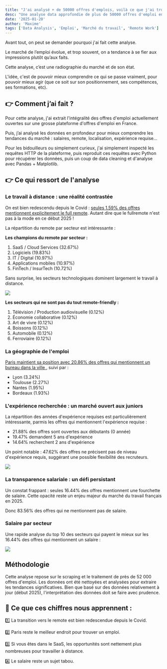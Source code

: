 ```yaml
---
title: "J'ai analysé + de 50000 offres d'emplois, voilà ce que j'ai trouvé (2025 edition)"
desc: "Une analyse data approfondie de plus de 50000 offres d'emploi en France pour comprendre les tendances du marché en 2025"
date: '2025-01-20'
author: 'Maxime'
tags: ['Data Analysis', 'Emploi', 'Marché du travail', 'Remote Work']
---
```


Avant tout, on peut se demander pourquoi j'ai fait cette analyse.

Le marché de l’emploi évolue, et trop souvent, on a tendance à se fier aux impressions plutôt qu’aux faits.

Cette analyse, c’est une radiographie du marché et de son état.

L'idée, c'est de pouvoir mieux comprendre ce qui se passe vraiment, pour pouvoir mieux agir (que ce soit sur son positionnement, ses compétences, ses formations, etc).

## 👉 Comment j’ai fait ?

Pour cette analyse, j'ai extrait l'intégralité des offres d'emploi actuellement ouvertes sur une grosse plateforme d'offres d'emploi en France.

Puis, j’ai analysé les données en profondeur pour mieux comprendre les tendances du marché : salaires, remote, localisation, expérience requise…

Pour les bidouilleurs ou simplement curieux, j'ai simplement inspecté les requêtes HTTP de la plateforme, puis reproduit ces requêtes avec Python pour récupérer les données, puis un coup de data cleaning et d'analyse avec Pandas + Matplotlib.

## 👉 Ce qui ressort de l'analyse

### Le travail à distance : une réalité contrastée

On est bien redescendu depuis le Covid : <u>seules 1.59% des offres mentionnent explicitement le full remote</u>. Autant dire que le fullremote n'est pas à la mode en ce début 2025 !

La répartition du remote par secteur est intéressante :

**Les champions du remote par secteur :**

1. SaaS / Cloud Services (32.67%)
2. Logiciels (19.83%)
3. IT / Digital (10.97%)
4. Applications mobiles (10.97%)
5. FinTech / InsurTech (10.72%)

Sans surprise, les secteurs technologiques dominent largement le travail à distance.

<Image
  src="/assets/articles/analyse-50000-emplois-2025/fullremote_by_sector.png"
  layout="fill"
/>

**Les secteurs qui ne sont pas du tout remote-friendly :**

1. Télévision / Production audiovisuelle (0.12%)
2. Économie collaborative (0.12%)
3. Art de vivre (0.12%)
4. Boissons (0.12%)
5. Automobile (0.12%)
6. Ferroviaire (0.12%)

### La géographie de l'emploi

<u>
  Paris maintient sa position avec 20.86% des offres qui mentionnent un bureau
  dans la ville
</u>
, suivi par :

- Lyon (3.24%)
- Toulouse (2.27%)
- Nantes (1.95%)
- Bordeaux (1.93%)

### L'expérience recherchée : un marché ouvert aux juniors

La répartition des années d'expérience requises est particulièrement intéressante, parmis les offres qui mentionnent l'expérience requise :

- 21.88% des offres sont ouvertes aux débutants (0 année)
- 19.47% demandent 5 ans d'expérience
- 14.64% recherchent 2 ans d'expérience

Un point notable : 47.62% des offres ne précisent pas de niveau d'expérience requis, suggérant une possible flexibilité des recruteurs.

<Image
  src="/assets/articles/analyse-50000-emplois-2025/years_of_experience.png"
  layout="fill"
/>

### La transparence salariale : un défi persistant

Un constat frappant : seules 16.44% des offres mentionnent une fourchette de salaire. Cette opacité reste un enjeu majeur du marché du travail français en 2025.

Donc 83.56% des offres qui ne mentionnent pas de salaire.

### Salaire par secteur

Une rapide analyse du top 10 des secteurs qui payent le mieux sur les 16.44% des offres qui mentionnent un salaire :

<Image
  src="/assets/articles/analyse-50000-emplois-2025/salaries_by_sector.png"
  layout="fill"
/>

## Méthodologie

Cette analyse repose sur le scraping et le traitement de près de 52 000 offres d'emploi. Les données ont été nettoyées et analysées pour extraire les tendances significatives. Bien que basé sur des données relativement à jour (début 2025), l'interprétation des données doit se faire avec prudence.

## 🧠 Ce que ces chiffres nous apprennent :

1️⃣ La transition vers le remote est bien redescendue depuis le Covid.

2️⃣ Paris reste le meilleur endroit pour trouver un emploi.

3️⃣ Si vous êtes dans le SaaS, les opportunités sont nettement plus nombreuses pour travailler à distance.

4️⃣ Le salaire reste un sujet tabou.
